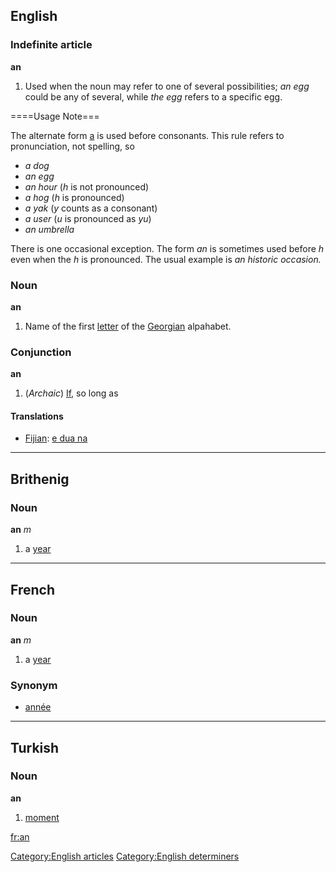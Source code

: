 ==English==

===Indefinite article===
'''an'''

# Used when the noun may refer to one of several possibilities; ''an egg'' could be any of several, while ''the egg'' refers to a specific egg.

====Usage Note===

The alternate form [[a]] is used before consonants.  This rule refers to pronunciation, not spelling, so

* ''a dog''
* ''an egg''
* ''an hour'' (''h'' is not pronounced)
* ''a hog'' (''h'' is pronounced)
* ''a yak'' (''y'' counts as a consonant)
* ''a user'' (''u'' is pronounced as ''yu'')
* ''an umbrella''

There is one occasional exception.  The form ''an'' is sometimes used before ''h'' even when the ''h'' is pronounced.  The usual example is ''an historic occasion.''

===Noun===
'''an'''

#Name of the first [[letter]] of the [[Georgian]] alpahabet.

===Conjunction===
'''an'''

# (''Archaic'') [[If]], so long as

====Translations====
*[[Fijian]]: [[e dua na]]

----
==Brithenig==
===Noun===
'''an''' ''m''

#a [[year]]
----

==French==
===Noun===
'''an''' ''m''

# a [[year]]

===Synonym===
*[[année]]

----
==Turkish==

===Noun===
'''an'''

#[[moment]]

[[Category:English articles]]
[[Category:English determiners]]
[[fr:an]]